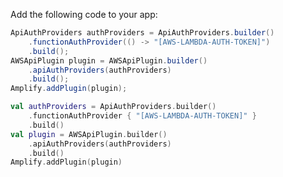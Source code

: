 Add the following code to your app:

<BlockSwitcher>
<Block name="Java">

```java
ApiAuthProviders authProviders = ApiAuthProviders.builder()
    .functionAuthProvider(() -> "[AWS-LAMBDA-AUTH-TOKEN]")
    .build();
AWSApiPlugin plugin = AWSApiPlugin.builder()
    .apiAuthProviders(authProviders)
    .build();
Amplify.addPlugin(plugin);
```

</Block>
<Block name="Kotlin">

```kotlin
val authProviders = ApiAuthProviders.builder()
    .functionAuthProvider { "[AWS-LAMBDA-AUTH-TOKEN]" }
    .build()
val plugin = AWSApiPlugin.builder()
    .apiAuthProviders(authProviders)
    .build()
Amplify.addPlugin(plugin)
```

</Block>
</BlockSwitcher>
